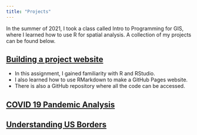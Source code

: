 ```yaml
---
title: "Projects"
---
```


In the summer of 2021, I took a class called Intro to Programming for GIS, where I learned how to use R for spatial analysis. A collection of my projects can be found below.

## [Building a project website](index.html)

- In this assignment, I gained familiarity with R and RStudio.
- I also learned how to use RMarkdown to make a GitHub Pages website.
- There is also a GitHub repository where all the code can be accessed.

## [COVID 19 Pandemic Analysis](geog-13-labs/lab-02.html)

## [Understanding US Borders](geog-13-labs/lab-03.html)
